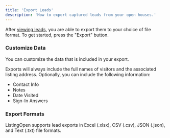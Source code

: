 ```yaml
---
title: 'Export Leads'
description: 'How to export captured leads from your open houses.'
---
```


After [viewing leads](/leads/view), you are able to export them to your choice of file format. To get started, press the "Export" button.

### Customize Data

You can customize the data that is included in your export.

Exports will always include the full names of visitors and the associated listing address. Optionally, you can include the following information:
* Contact Info
* Notes
* Date Visited
* Sign-In Answers

### Export Formats

ListingOpen supports lead exports in Excel (.xlsx), CSV (.csv), JSON (.json), and Text (.txt) file formats.
